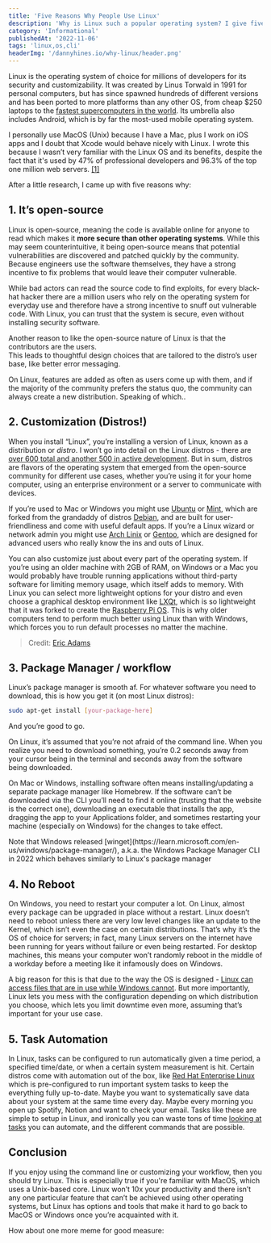 ```yaml
---
title: 'Five Reasons Why People Use Linux'
description: 'Why is Linux such a popular operating system? I give five reasons why'
category: 'Informational'
publishedAt: '2022-11-06'
tags: 'linux,os,cli'
headerImg: '/dannyhines.io/why-linux/header.png'
---
```


<CloudinaryImg
  mdx
  publicId='dannyhines.io/why-linux/header.png'
  alt='Header'
  width={2000}
  height={1333}
/>

Linux is the operating system of choice for millions of developers for its security and
customizability. It was created by Linus Torwald in 1991 for personal computers, but has
since spawned hundreds of different versions and has been ported to more platforms than any
other OS, from cheap $250 laptops to the
[fastest supercomputers in the world](https://web.archive.org/web/20171114211600/http://www.zdnet.com/article/linux-totally-dominates-supercomputers/).
Its umbrella also includes Android, which is by far the most-used mobile operating system.

I personally use MacOS (Unix) because I have a Mac, plus I work on iOS apps and I doubt that
Xcode would behave nicely with Linux. I wrote this because I wasn’t very familiar with the
Linux OS and its benefits, despite the fact that it's used by 47% of professional developers
and 96.3% of the top one million web servers.
[[1]](https://truelist.co/blog/linux-statistics/)

After a little research, I came up with five reasons why:

## 1. It’s open-source

Linux is open-source, meaning the code is available online for anyone to read which makes it
**more secure than other operating systems**. While this may seem counterintuitive, it being
open-source means that potential vulnerabilities are discovered and patched quickly by the
community. Because engineers use the software themselves, they have a strong incentive to
fix problems that would leave their computer vulnerable.

<CloudinaryImg
  mdx
  publicId='/dannyhines.io/why-linux/windows-linux-mac-meme_vv85uh'
  alt='Windows Linux Mac meme'
  width={625}
  height={287}
/>

While bad actors can read the source code to find exploits, for every black-hat hacker there
are a million users who rely on the operating system for everyday use and therefore have a
strong incentive to snuff out vulnerable code. With Linux, you can trust that the system is
secure, even without installing security software.

Another reason to like the open-source nature of Linux is that the contributors are the
users.  
This leads to thoughtful design choices that are tailored to the distro’s user base, like
better error messaging.

<MdxRow>
  <MdxCol>
    <CloudinaryImg
      mdx
      publicId='/dannyhines.io/why-linux/windows-error_bww55a.png'
      alt='Windows error'
      width={1263}
      height={640}
    />
  </MdxCol>
  <MdxCol>
    <CloudinaryImg
      mdx
      publicId='/dannyhines.io/why-linux/linux-error_eev5o8.png'
      alt='Linux error'
      width={1024}
      height={768}
    />
  </MdxCol>
</MdxRow>

On Linux, features are added as often as users come up with them, and if the majority of the
community prefers the status quo, the community can always create a new distribution.
Speaking of which..

## 2. Customization (Distros!)

When you install “Linux”, you’re installing a version of Linux, known as a distribution or
_distro_. I won’t go into detail on the Linux distros - there are
[over 600 total and another 500 in active development](https://www.tecmint.com/linux-distro-for-power-users/).
But in sum, distros are flavors of the operating system that emerged from the open-source
community for different use cases, whether you’re using it for your home computer, using an
enterprise environment or a server to communicate with devices.

If you’re used to Mac or Windows you might use [Ubuntu](https://ubuntu.com/download/desktop)
or [Mint](https://linuxmint.com/), which are forked from the grandaddy of distros
[Debian](https://www.debian.org/), and are built for user-friendliness and come with useful
default apps. If you’re a Linux wizard or network admin you might use
[Arch Linix](https://www.archlinux.org/) or [Gentoo](https://www.gentoo.org/), which are
designed for advanced users who really know the ins and outs of Linux.

You can also customize just about every part of the operating system. If you’re using an
older machine with 2GB of RAM, on Windows or a Mac you would probably have trouble running
applications without third-party software for limiting memory usage, which itself adds to
memory. With Linux you can select more lightweight options for your distro and even choose a
graphical desktop environment like
[LXQt](https://redirect.viglink.com/?format=go&jsonp=vglnk_166777421243610&key=eac202ea7a96cf485281d6c4ffa2069e&libId=la5xi15s0103es17000DL5r4yqrec&loc=https%3A%2F%2Fwww.makeuseof.com%2Ftag%2Fbest-lean-linux-desktop-environment-lxde-vs-xfce-vs-mate%2F&ccpaConsent=1---&v=1&opt=true&optExText=false&out=https%3A%2F%2Flxqt-project.org%2F&ref=https%3A%2F%2Fwww.makeuseof.com%2Ftag%2Flinux-windows-ram%2F&title=The%20Best%20Lean%20Linux%20Desktop%20Environment%3A%20LXDE%20vs.%20Xfce%20vs.%20MATE&txt=LXQt),
which is so lightweight that it was forked to create the
[Raspberry Pi OS](https://www.raspberrypi.com/software/). This is why older computers tend
to perform much better using Linux than with Windows, which forces you to run default
processes no matter the machine.

<CloudinaryImg
  mdx
  publicId='/dannyhines.io/why-linux/distros_mvwedo.jpg'
  alt='44 different Linux distros'
  width={1200}
  height={486}
/>

> Credit:
> [Eric Adams](https://www.forbes.com/sites/jasonevangelho/2019/11/05/my-search-for-the-perfect-linux-os-just-ended--with-an-unexpected-surprise/)

## 3. Package Manager / workflow

Linux’s package manager is smooth af. For whatever software you need to download, this is
how you get it (on most Linux distros):

```bash
sudo apt-get install [your-package-here]
```

And you’re good to go.

On Linux, it’s assumed that you’re not afraid of the command line. When you realize you need
to download something, you’re 0.2 seconds away from your cursor being in the terminal and
seconds away from the software being downloaded.

On Mac or Windows, installing software often means installing/updating a separate package
manager like Homebrew. If the software can’t be downloaded via the CLI you’ll need to find
it online (trusting that the website is the correct one), downloading an executable that
installs the app, dragging the app to your Applications folder, and sometimes restarting
your machine (especially on Windows) for the changes to take effect.

<GrayBox>
  Note that Windows released
  [winget](https://learn.microsoft.com/en-us/windows/package-manager/), a.k.a. the Windows
  Package Manager CLI in 2022 which behaves similarly to Linux's package manager
</GrayBox>

## 4. No Reboot

On Windows, you need to restart your computer a lot. On Linux, almost every package can be
upgraded in place without a restart. Linux doesn’t need to reboot unless there are very low
level changes like an update to the Kernel, which isn’t even the case on certain
distributions. That’s why it’s the OS of choice for servers; in fact, many Linux servers on
the internet have been running for years without failure or even being restarted. For
desktop machines, this means your computer won’t randomly reboot in the middle of a workday
before a meeting like it infamously does on Windows.

A big reason for this is that due to the way the OS is designed -
[Linux can access files that are in use while Windows cannot](https://www.reddit.com/r/linux/comments/t2gf9p/why_do_people_say_you_dont_need_to_restart_linux/hymuoff/).
But more importantly, Linux lets you mess with the configuration depending on which
distribution you choose, which lets you limit downtime even more, assuming that’s important
for your use case.

## 5. Task Automation

<CloudinaryImg
  mdx
  publicId='dannyhines.io/why-linux/linux-one-liners_godyfx'
  alt='Linux one liners'
  width={2868}
  height={1378}
/>

In Linux, tasks can be configured to run automatically given a time period, a specified
time/date, or when a certain system measurement is hit. Certain distros come with automation
out of the box, like
[Red Hat Enterprise Linux](https://access.redhat.com/documentation/en-us/red_hat_enterprise_linux/4/html/system_administration_guide/automated_tasks)
which is pre-configured to run important system tasks to keep the everything fully
up-to-date. Maybe you want to systematically save data about your system at the same time
every day. Maybe every morning you open up Spotify, Notion and want to check your email.
Tasks like these are simple to setup in Linux, and ironically you can waste tons of time
[looking at tasks](https://linuxhandbook.com/bash-automation/) you can automate, and the
different commands that are possible.

## Conclusion

If you enjoy using the command line or customizing your workflow, then you should try Linux.
This is especially true if you're familiar with MacOS, which uses a Unix-based core. Linux
won’t 10x your productivity and there isn’t any one particular feature that can’t be
achieved using other operating systems, but Linux has options and tools that make it hard to
go back to MacOS or Windows once you’re acquainted with it.

How about one more meme for good measure:

<CloudinaryImg
  mdx
  publicId='dannyhines.io/why-linux/linux-windows-meme_rtawot.jpg'
  alt='Linux Windows meme'
  width={577}
  height={433}
/>
